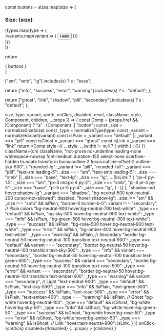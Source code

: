 

  const buttons = sizes.map(size => (
    <div className="prose mb-8">
      <h3>Size: {size}</h3>
      {types.map(type => (
        <div className="grid grid-cols-6 gap-2 mb-2">
          {variants.map(variant => (
            <Button size={size} type={type} variant={variant}>Hello</Button>
          ))}
        </div>
      ))}
    </div>))

  return <div>
      { buttons }
    </div>
}

  ["sm", "smb", "lg"].includes(s) ? s : "base";

  return ["info", "success", "error", "warning"].includes(s)
    ? s
    : "default";
};

  return ["ghost", "link", "shadow", "pill", "secondary"].includes(s) ? s : "default";
};

  size,
  type,
  variant,
  width,
  onClick,
  disabled,
  reset,
  className,
  style,
  Component,
  children,
  ...props
}) => {
  const Comp = (props.href && !Component) ? "a" : (Component || "button")
  const _size = normalizeSize(size)
  const _type = normalizeType(type)
  const _variant = normalizeVariant(variant)
  const isPlain = _variant === "default" || _variant === "pill"
  const isGhost = _variant === "ghost"
  const isLink = _variant === "link"
  return <Comp
      style={{ ...style, ...(width != null ? { width } : {}) }}
      className={cn(
        className,
        "not-prose no-underline leading-none whitespace-nowrap font-medium duration-150 select-none overflow-hidden truncate transform focus:outline-2 focus:outline-offset-2 outline-sky-500",
        {
          "rounded-lg": _variant !== "pill",
          "rounded-full": _variant === "pill",
          "text-sm leading-5": _size === "sm",
          "text-smb leading-5": _size === "smb" || _size === "base",
          "text-lg": _size === "lg",
          ...(!isLink ?
            {
              "px-4 py-1.5": _size === "sm",
              "px-3 md:px-4 py-2": _size === "smb",
              "pl-4 pr-4 py-3": _size === "base",
              "pl-5 pr-5 py-4": _size === "lg",
            } : {}
          ),
          "shadow-md hover:shadow-lg": _variant === "shadow",
          "bg-neutral-500 text-neutral-200 cursor-not-allowed": disabled,
          "hover:shadow-lg": _size !== "sm" && _size !== "smb" && isPlain,
          "border-0 border-b-0": variant !== "secondary",
          // Plain colors
          "bg-neutral-900 hover:bg-neutral-700 text-white": _type === "default" && isPlain,
          "bg-sky-500 hover:bg-neutral-900 text-white": _type === "info" && isPlain,
          "bg-green-500 hover:bg-neutral-900 text-white": _type === "success" && isPlain,
          "bg-rose-500 hover:bg-neutral-900 text-white": _type === "error" && isPlain,
          "bg-amber-400 hover:bg-neutral-900 text-white": _type === "warning" && isPlain,
          // Secondary
          "border bg-neutral-50 hover:bg-neutral-100 transition text-neutral-900": _type === "default" && variant === "secondary",
          "border bg-neutral-50 hover:bg-neutral-100 transition text-sky-500": _type === "info" && variant === "secondary",
          "border bg-neutral-50 hover:bg-neutral-100 transition text-green-500": _type === "success" && variant === "secondary",
          "border bg-neutral-50 hover:bg-neutral-100 transition text-rose-500": _type === "error" && variant === "secondary",
          "border bg-neutral-50 hover:bg-neutral-100 transition text-amber-400": _type === "warning" && variant === "secondary",
          // Light
          "text-neutral-900": _type === "default" && !isPlain,
          "text-sky-500": _type === "info" && !isPlain,
          "text-green-500": _type === "success" && !isPlain,
          "text-rose-500": _type === "error" && !isPlain,
          "text-amber-400": _type === "warning" && !isPlain,
          // Ghost
          "bg-white hover:bg-neutral-100": _type === "default" && isGhost,
          "bg-white hover:bg-sky-50": _type === "info" && isGhost,
          "bg-white hover:bg-green-50": _type === "success" && isGhost,
          "bg-white hover:bg-rose-50": _type === "error" && isGhost,
          "bg-white hover:bg-amber-50": _type === "warning" && isGhost,
          // Link
          "hover:text-neutral-900": isLink,
        }
      )}
      onClick={onClick}
      disabled={!!disabled}
      {...props}
    >
      {children}
    </Comp>
}

<Gallery />
